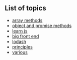 ## List of topics

- [array methods](/array-methods)
- [object and promise methods](/object-and-promise-methods)
- [learn js](/learn-js)
- [big front end](/big-front-end)
- [lodash](/lodash)
- [principles](/principles)
- [various](/various)
